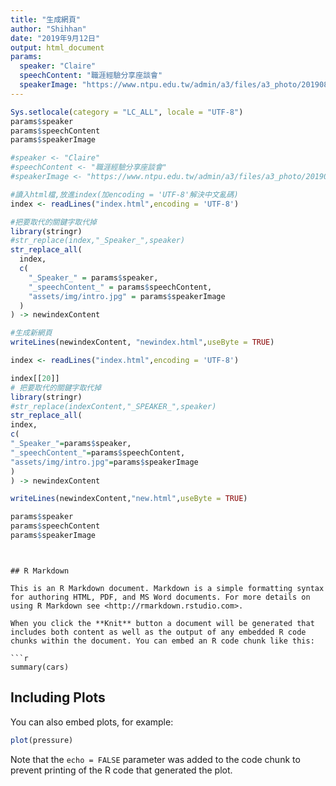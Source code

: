 ```yaml
---
title: "生成網頁"
author: "Shihhan"
date: "2019年9月12日"
output: html_document
params:
  speaker: "Claire"
  speechContent: "職涯經驗分享座談會"
  speakerImage: "https://www.ntpu.edu.tw/admin/a3/files/a3_photo/20190805162930.jpg"
---
```

```r
Sys.setlocale(category = "LC_ALL", locale = "UTF-8")
params$speaker
params$speechContent
params$speakerImage

#speaker <- "Claire"
#speechContent <- "職涯經驗分享座談會"
#speakerImage <- "https://www.ntpu.edu.tw/admin/a3/files/a3_photo/20190805162930.jpg"

#讀入html檔,放進index(加encoding = 'UTF-8'解決中文亂碼)
index <- readLines("index.html",encoding = 'UTF-8')

#把要取代的關鍵字取代掉
library(stringr)
#str_replace(index,"_Speaker_",speaker)
str_replace_all(
  index,
  c(
    "_Speaker_" = params$speaker,
    "_speechContent_" = params$speechContent,
    "assets/img/intro.jpg" = params$speakerImage
  )
) -> newindexContent

#生成新網頁
writeLines(newindexContent, "newindex.html",useByte = TRUE)

```

```r
index <- readLines("index.html",encoding = 'UTF-8')

index[[20]]
# 把要取代的關鍵字取代掉
library(stringr)
#str_replace(indexContent,"_SPEAKER_",speaker)
str_replace_all(
index,
c(
"_Speaker_"=params$speaker,
"_speechContent_"=params$speechContent,
"assets/img/intro.jpg"=params$speakerImage
)
) -> newindexContent

writeLines(newindexContent,"new.html",useByte = TRUE)
```

```r
params$speaker
params$speechContent
params$speakerImage
```

```r

```

```

## R Markdown

This is an R Markdown document. Markdown is a simple formatting syntax for authoring HTML, PDF, and MS Word documents. For more details on using R Markdown see <http://rmarkdown.rstudio.com>.

When you click the **Knit** button a document will be generated that includes both content as well as the output of any embedded R code chunks within the document. You can embed an R code chunk like this:

```r
summary(cars)
```

## Including Plots

You can also embed plots, for example:

```r
plot(pressure)
```

Note that the `echo = FALSE` parameter was added to the code chunk to prevent printing of the R code that generated the plot.
